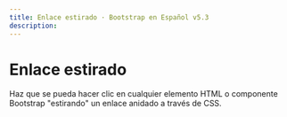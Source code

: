 ```yaml
---
title: Enlace estirado · Bootstrap en Español v5.3
description: 
---
```

# Enlace estirado

Haz que se pueda hacer clic en cualquier elemento HTML o componente Bootstrap "estirando" un enlace anidado a través de CSS.
